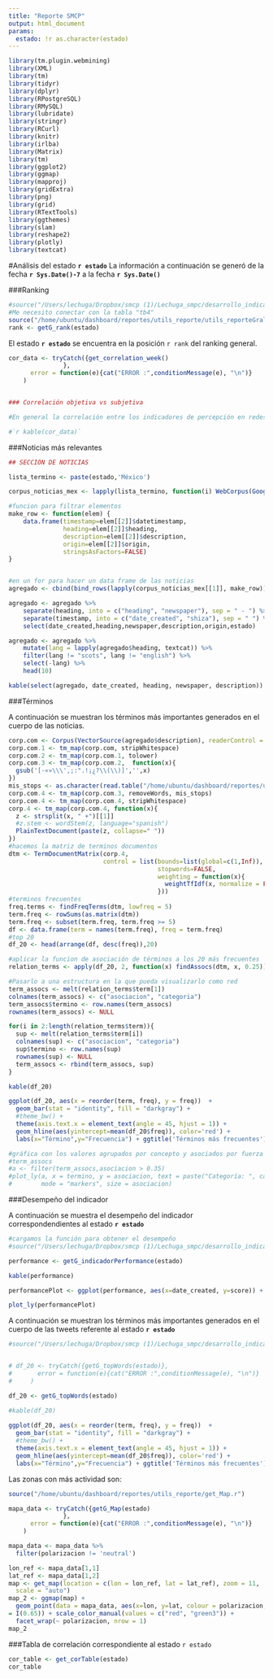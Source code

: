 ```yaml
---
title: "Reporte SMCP"
output: html_document
params:
  estado: !r as.character(estado)
---
```


```r
library(tm.plugin.webmining)
library(XML)
library(tm)
library(tidyr)
library(dplyr)
library(RPostgreSQL)
library(RMySQL)
library(lubridate)
library(stringr)
library(RCurl)
library(knitr)
library(irlba)
library(Matrix)
library(tm)
library(ggplot2)
library(ggmap)
library(mapproj)
library(gridExtra)
library(png)
library(grid)
library(RTextTools)
library(ggthemes)
library(slam)
library(reshape2)
library(plotly)
library(textcat)
```

#Análisis del estado __`r estado`__ 
La información a continuación se generó de la fecha  __`r Sys.Date()-7`__  a la fecha  __`r Sys.Date()`__


###Ranking 

```r
#source("/Users/lechuga/Dropbox/smcp (1)/Lechuga_smpc/desarrollo_indicadoresDashboard/generacion_reporte/get_rank.r")
#Me necesito conectar con la tabla "tb4"
source("/home/ubuntu/dashboard/reportes/utils_reporte/utils_reporteGral.r")
rank <- getG_rank(estado)
```


El estado __`r estado`__ se encuentra en la posición `r rank` del ranking general.




```r


cor_data <- tryCatch({get_correlation_week()
               },
      error = function(e){cat("ERROR :",conditionMessage(e), "\n")}
    )


### Correlación objetiva vs subjetiva

#En general la correlación entre los indicadores de percepción en redes sociales (_subjetivos_) vs los indicadores de percepción de las noticas (_objetivos_) está dada por la siguiente tabla:

#`r kable(cor_data)`
```

###Noticias más relevantes 

```r
## SECCIÓN DE NOTICIAS

lista_termino <- paste(estado,'México')

corpus_noticias_mex <- lapply(lista_termino, function(i) WebCorpus(GoogleNewsSource(params=list(hl = "spanish", q = i, ie ="utf-8", num = 40, gl = "MX", output = "rss"))))

#funcion para filtrar elementos
make_row <- function(elem) {
    data.frame(timestamp=elem[[2]]$datetimestamp,
               heading=elem[[2]]$heading,
               description=elem[[2]]$description,
               origin=elem[[2]]$origin,
               stringsAsFactors=FALSE)
}


#en un for para hacer un data frame de las noticias
agregado <- cbind(bind_rows(lapply(corpus_noticias_mex[[1]], make_row)),estado = estado)

agregado <- agregado %>%
    separate(heading, into = c("heading", "newspaper"), sep = " - ") %>%
    separate(timestamp, into = c("date_created", "shiza"), sep = " ") %>%
    select(date_created,heading,newspaper,description,origin,estado)

agregado <- agregado %>%
    mutate(lang = lapply(agregado$heading, textcat)) %>%
    filter(lang != "scots", lang != "english") %>%
    select(-lang) %>%
    head(10)

kable(select(agregado, date_created, heading, newspaper, description))


```


###Términos

A continuación se muestran los términos más importantes generados en el cuerpo de las noticias.

```r

corp.com <- Corpus(VectorSource(agregado$description), readerControl = list(language ='spa'))
corp.com.1 <- tm_map(corp.com, stripWhitespace)
corp.com.2 <- tm_map(corp.com.1, tolower)
corp.com.3 <- tm_map(corp.com.2,  function(x){
  gsub('[-«»\\\',;:".!¡¿?\\(\\)]','',x)
}) 
mis_stops <- as.character(read.table("/home/ubuntu/dashboard/reportes/utils_reporte/espanol_stops.txt")[,1])
corp.com.4 <- tm_map(corp.com.3, removeWords, mis_stops)
corp.com.4 <- tm_map(corp.com.4, stripWhitespace)
corp.4 <- tm_map(corp.com.4, function(x){
  z <- strsplit(x, " +")[[1]]
  #z.stem <- wordStem(z, language="spanish")
  PlainTextDocument(paste(z, collapse=" "))
})
#hacemos la matriz de terminos documentos
dtm <- TermDocumentMatrix(corp.4,
                          control = list(bounds=list(global=c(1,Inf)), 
                                         stopwords=FALSE,
                                         weighting = function(x){ 
                                           weightTfIdf(x, normalize = FALSE)
                                         }))
#terminos frecuentes
freq.terms <- findFreqTerms(dtm, lowfreq = 5)
term.freq <- rowSums(as.matrix(dtm))
term.freq <- subset(term.freq, term.freq >= 5)
df <- data.frame(term = names(term.freq), freq = term.freq)
#top 20 
df_20 <- head(arrange(df, desc(freq)),20)

#aplicar la funcion de asociación de términos a los 20 más frecuentes
relation_terms <- apply(df_20, 2, function(x) findAssocs(dtm, x, 0.25))

#Pasarlo a una estructura en la que pueda visualizarlo como red
term_assocs <- melt(relation_terms$term[1])
colnames(term_assocs) <- c("asociacion", "categoria")
term_assocs$termino <- row.names(term_assocs)
rownames(term_assocs) <- NULL

for(i in 2:length(relation_terms$term)){
  sup <- melt(relation_terms$term[i])
  colnames(sup) <- c("asociacion", "categoria")
  sup$termino <- row.names(sup)
  rownames(sup) <- NULL
  term_assocs <- rbind(term_assocs, sup)
}

kable(df_20)

ggplot(df_20, aes(x = reorder(term, freq), y = freq))  +
  geom_bar(stat = "identity", fill = "darkgray") +
  #theme_bw() +
  theme(axis.text.x = element_text(angle = 45, hjust = 1)) +
  geom_hline(aes(yintercept=mean(df_20$freq)), color='red') +
  labs(x="Término",y="Frecuencia") + ggtitle('Términos más frecuentes') + coord_flip()

#gráfica con los valores agrupados por concepto y asociados por fuerza
#term_assocs
#a <- filter(term_assocs,asociacion > 0.35)
#plot_ly(a, x = termino, y = asociacion, text = paste("Categoría: ", categoria),
#        mode = "markers", size = asociacion)

```


###Desempeño del indicador 

A continuación se muestra el desempeño del indicador correspondendientes al estado __`r estado`__ 


```r
#cargamos la función para obtener el desempeño
#source("/Users/lechuga/Dropbox/smcp (1)/Lechuga_smpc/desarrollo_indicadoresDashboard/generacion_reporte/get_performance.r")

performance <- getG_indicadorPerformance(estado)

kable(performance)

performancePlot <- ggplot(performance, aes(x=date_created, y=score)) + geom_line()

plot_ly(performancePlot)
```


A continuación se muestran los términos más importantes generados en el cuerpo de las tweets referente al estado __`r estado`__ 

```r
#source("/Users/lechuga/Dropbox/smcp (1)/Lechuga_smpc/desarrollo_indicadoresDashboard/generacion_reporte/get_topWordsTweets.r")


# df_20 <- tryCatch({getG_topWords(estado)},
#       error = function(e){cat("ERROR :",conditionMessage(e), "\n")} 
#     )

df_20 <- getG_topWords(estado)

#kable(df_20)
      
ggplot(df_20, aes(x = reorder(term, freq), y = freq))  +
  geom_bar(stat = "identity", fill = "darkgray") +
  #theme_bw() +
  theme(axis.text.x = element_text(angle = 45, hjust = 1)) +
  geom_hline(aes(yintercept=mean(df_20$freq)), color='red') +
  labs(x="Término",y="Frecuencia") + ggtitle('Términos más frecuentes') + coord_flip()

```


Las zonas con más actividad son:

```r
source("/home/ubuntu/dashboard/reportes/utils_reporte/get_Map.r")

mapa_data <- tryCatch({getG_Map(estado)
               },
      error = function(e){cat("ERROR :",conditionMessage(e), "\n")} 
    )

mapa_data <- mapa_data %>%
  filter(polarizacion != 'neutral')

lon_ref <- mapa_data[1,1]
lat_ref <- mapa_data[1,2]
map <- get_map(location = c(lon = lon_ref, lat = lat_ref), zoom = 11,
  scale = "auto")
map_2 <- ggmap(map) +
  geom_point(data = mapa_data, aes(x=lon, y=lat, colour = polarizacion, size = 3), alpha
= I(0.65)) + scale_color_manual(values = c("red", "green3")) + 
  facet_wrap(~ polarizacion, nrow = 1)
map_2

```


###Tabla de correlación correspondiente al estado `r estado`

```r

cor_table <- get_corTable(estado)
cor_table

```















